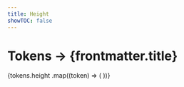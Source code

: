 ```yaml
---
title: Height
showTOC: false
---
```


# Tokens &rarr; {frontmatter.title}

<TokensNav selected="height" />

<TokenList>
  {tokens.height
    .map((token) => (
      <TokenList.Item
        key={token.name}
        category="height"
        token={token}
      />
    ))}
</TokenList>
